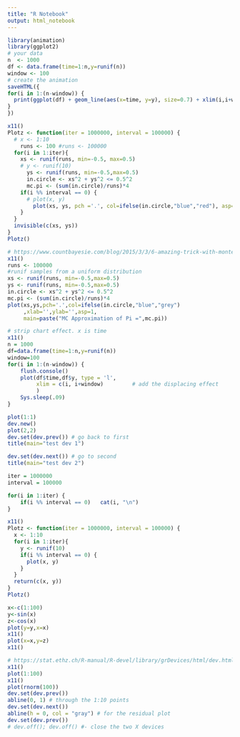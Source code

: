```yaml
---
title: "R Notebook"
output: html_notebook
---
```


```r
library(animation)
library(ggplot2)
# your data
n  <- 1000
df <- data.frame(time=1:n,y=runif(n))
window <- 100
# create the animation
saveHTML({
for(i in 1:(n-window)) {
  print(ggplot(df) + geom_line(aes(x=time, y=y), size=0.7) + xlim(i,i+window))
}
})
```



```r
x11()
Plotz <- function(iter = 1000000, interval = 100000) {
  # x <- 1:10
    runs <- 100 #runs <- 100000
  for(i in 1:iter){
    xs <- runif(runs, min=-0.5, max=0.5)
    # y <- runif(10)
      ys <- runif(runs, min=-0.5,max=0.5)
      in.circle <- xs^2 + ys^2 <= 0.5^2
      mc.pi <- (sum(in.circle)/runs)*4
    if(i %% interval == 0) {
      # plot(x, y)
        plot(xs, ys, pch ='.', col=ifelse(in.circle,"blue","red"), asp=1)
    }
  }
  invisible(c(xs, ys))
}
Plotz()
```



```r
# https://www.countbayesie.com/blog/2015/3/3/6-amazing-trick-with-monte-carlo-simulations
x11()
runs <- 100000
#runif samples from a uniform distribution
xs <- runif(runs, min=-0.5,max=0.5)
ys <- runif(runs, min=-0.5,max=0.5)
in.circle <- xs^2 + ys^2 <= 0.5^2
mc.pi <- (sum(in.circle)/runs)*4
plot(xs,ys,pch='.',col=ifelse(in.circle,"blue","grey")
     ,xlab='',ylab='',asp=1,
     main=paste("MC Approximation of Pi =",mc.pi))
```


```r
# strip chart effect. x is time
x11()
n = 1000
df=data.frame(time=1:n,y=runif(n))
window=100
for(i in 1:(n-window)) {
    flush.console()
    plot(df$time,df$y, type = 'l', 
         xlim = c(i, i+window)         # add the displacing effect
         )
    Sys.sleep(.09)
}
```





```r
plot(1:1)
dev.new()
plot(2,2)
dev.set(dev.prev()) # go back to first
title(main="test dev 1")

dev.set(dev.next()) # go to second
title(main="test dev 2")
```

```r
iter = 1000000
interval = 100000

for(i in 1:iter) {
    if(i %% interval == 0)   cat(i, "\n")
}    
```



```r
x11()
Plotz <- function(iter = 1000000, interval = 100000) {
  x <- 1:10
  for(i in 1:iter){
    y <- runif(10)
    if(i %% interval == 0) {
      plot(x, y)
    }
  }
  return(c(x, y))
}
Plotz()
```

```r
x<-c(1:100)
y<-sin(x)
z<-cos(x)
plot(y=y,x=x)
x11()
plot(x=x,y=z)
x11()
```


```r
# https://stat.ethz.ch/R-manual/R-devel/library/grDevices/html/dev.html
x11()
plot(1:100)
x11()
plot(rnorm(100))
dev.set(dev.prev())
abline(0, 1) # through the 1:10 points
dev.set(dev.next())
abline(h = 0, col = "gray") # for the residual plot
dev.set(dev.prev())
# dev.off(); dev.off() #- close the two X devices
```

